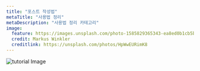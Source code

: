 ```yaml
---
title: "포스트 작성법"
metaTitle: "사용법 정리"
metaDescription: "사용법 정리 카테고리"
image:
  feature: https://images.unsplash.com/photo-1585829365343-ea8ed0b1cb5b?ixlib=rb-1.2.1&ixid=eyJhcHBfaWQiOjEyMDd9&auto=format&fit=crop&w=2550&q=80
  credit: Markus Winkler
  creditlink: https://unsplash.com/photos/HpWwEURimK8
---
```

![tutorial Image](https://images.unsplash.com/photo-1585829365343-ea8ed0b1cb5b?ixlib=rb-1.2.1&ixid=eyJhcHBfaWQiOjEyMDd9&auto=format&fit=crop&w=2550&q=80)